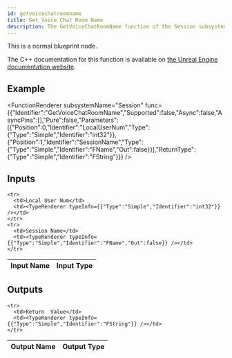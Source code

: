 ```yaml
---
id: getvoicechatroomname
title: Get Voice Chat Room Name
description: The GetVoiceChatRoomName function of the Session subsystem.
---
```



This is a normal blueprint node.

The C++ documentation for this function is available on [the Unreal Engine documentation website](https://dev.epicgames.com/documentation/en-us/unreal-engine/API/Plugins/OnlineSubsystem/Interfaces/IOnlineSession/).

## Example

<FunctionRenderer subsystemName="Session" func={{"Identifier":"GetVoiceChatRoomName","Supported":false,"Async":false,"AsyncPins":[],"Pure":false,"Parameters":[{"Position":0,"Identifier":"LocalUserNum","Type":{"Type":"Simple","Identifier":"int32"}},{"Position":1,"Identifier":"SessionName","Type":{"Type":"Simple","Identifier":"FName","Out":false}}],"ReturnType":{"Type":"Simple","Identifier":"FString"}}} />

## Inputs


<table>
  <thead>
    <tr>
      <th>Input Name</th>
      <th>Input Type</th>
    </tr>
  </thead>
  <tbody>
    
    <tr>
      <td>Local User Num</td>
      <td><TypeRenderer typeInfo={{"Type":"Simple","Identifier":"int32"}} /></td>
    </tr>
    <tr>
      <td>Session Name</td>
      <td><TypeRenderer typeInfo={{"Type":"Simple","Identifier":"FName","Out":false}} /></td>
    </tr>
  </tbody>
</table>


## Outputs


<table>
  <thead>
    <tr>
      <th>Output Name</th>
      <th>Output Type</th>
    </tr>
  </thead>
  <tbody>
    
    <tr>
      <td>Return  Value</td>
      <td><TypeRenderer typeInfo={{"Type":"Simple","Identifier":"FString"}} /></td>
    </tr>
  </tbody>
</table>


